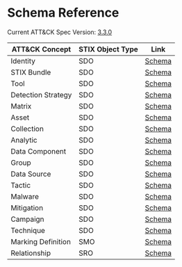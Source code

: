 # Schema Reference

Current ATT&CK Spec Version: [3.3.0](https://github.com/mitre-attack/attack-stix-data/blob/master/CHANGELOG.md)

| ATT&CK Concept | STIX Object Type | Link |
|----------------|------------------|------|
| Identity | SDO | [Schema](./sdo/identity.schema.mdx) |
| STIX Bundle | SDO | [Schema](./sdo/stix-bundle.schema) |
| Tool | SDO | [Schema](./sdo/tool.schema.mdx) |
| Detection Strategy | SDO | [Schema](./sdo/detection-strategy.schema.mdx) |
| Matrix | SDO | [Schema](./sdo/matrix.schema.mdx) |
| Asset | SDO | [Schema](./sdo/asset.schema.mdx) |
| Collection | SDO | [Schema](./sdo/collection.schema.mdx) |
| Analytic | SDO | [Schema](./sdo/analytic.schema.mdx) |
| Data Component | SDO | [Schema](./sdo/data-component.schema.mdx) |
| Group | SDO | [Schema](./sdo/group.schema.mdx) |
| Data Source | SDO | [Schema](./sdo/data-source.schema.mdx) |
| Tactic | SDO | [Schema](./sdo/tactic.schema.mdx) |
| Malware | SDO | [Schema](./sdo/malware.schema.mdx) |
| Mitigation | SDO | [Schema](./sdo/mitigation.schema.mdx) |
| Campaign | SDO | [Schema](./sdo/campaign.schema.mdx) |
| Technique | SDO | [Schema](./sdo/technique.schema.mdx) |
| Marking Definition | SMO | [Schema](./smo/marking-definition.schema.mdx) |
| Relationship | SRO | [Schema](./sro/relationship.schema.mdx) |
